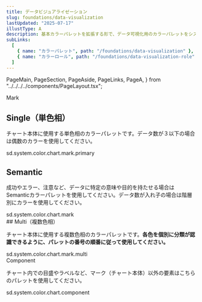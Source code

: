 ```yaml
---
title: データビジュアライゼーション
slug: foundations/data-visualization
lastUpdated: "2025-07-17"
illustType: A
description: 基本カラーパレットを拡張する形で、データ可視化用のカラーパレットをシステムトークンとして提供しています。凡例や目盛りなどチャートに関連するシステムトークンも合わせて定義しています。
subLinks:
  [
    { name: "カラーパレット", path: "/foundations/data-visualization" },
    { name: "カラーロール", path: "/foundations/data-visualization-role" },
  ]
---
```


  PageMain,
  PageSection,
  PageAside,
  PageLinks,
  PageA,
} from "../../../../components/PageLayout.tsx";

<PageSection>
  <PageHeadLine number={1}>Mark</PageHeadLine>

## Single（単色相）

チャート本体に使用する単色相のカラーパレットです。データ数が３以下の場合は偶数のカラーを使用してください。

<div
  className={css({
    fontFamily: "sd.reference.typography.fontFamily.monospace",
    fontSize: "12px",
    color: "sd.reference.color.scale.gray.1000",
    marginBottom: "16px",
    marginTop: "8px",
    letterSpacing: "0.6px",
    "& p": {
      mt: 0,
    },
  })}
>
  sd.system.color.chart.mark.primary
</div>

<ChartColorMatrix data={chartColors.single} matrixId="single" client:idle />

## Semantic

成功やエラー、注意など、データに特定の意味や目的を持たせる場合はSemanticカラーパレットを使用してください。データ数が入れ子の場合は階層別にカラーを使用してください。

<div
  className={css({
    fontFamily: "sd.reference.typography.fontFamily.monospace",
    fontSize: "12px",
    color: "sd.reference.color.scale.gray.1000",
    marginBottom: "16px",
    marginTop: "8px",
    letterSpacing: "0.6px",
    "& p": {
      mt: 0,
    },
  })}
>
  sd.system.color.chart.mark
</div>

<ChartColorMatrix data={chartColors.semantic} matrixId="semantic" client:idle />
## Multi（複数色相）

チャート本体に使用する複数色相のカラーパレットです。**各色を個別に分類が認識できるように、パレットの番号の順番に従って使用してください。**

<div
  className={css({
    fontFamily: "sd.reference.typography.fontFamily.monospace",
    fontSize: "12px",
    color: "sd.reference.color.scale.gray.1000",
    marginBottom: "16px",
    marginTop: "8px",
    letterSpacing: "0.6px",
    "& p": {
      mt: 0,
    },
  })}
>
  sd.system.color.chart.mark.multi
</div>

<ChartColorMatrix data={chartColors.multi} matrixId="multi" client:idle />

</PageSection>

<PageSection>
  <PageHeadLine number={2}>Component</PageHeadLine>

チャート内での目盛やラベルなど、マーク（チャート本体）以外の要素はこちらのパレットを使用してください。

<div
  className={css({
    fontFamily: "sd.reference.typography.fontFamily.monospace",
    fontSize: "12px",
    color: "sd.reference.color.scale.gray.1000",
    marginBottom: "16px",
    marginTop: "8px",
    letterSpacing: "0.6px",
    "& p": {
      mt: 0,
    },
  })}
>
  sd.system.color.chart.component
</div>

<ChartColorMatrix
  data={chartColors.component}
  matrixId="component"
  client:idle
/>

</PageSection>
